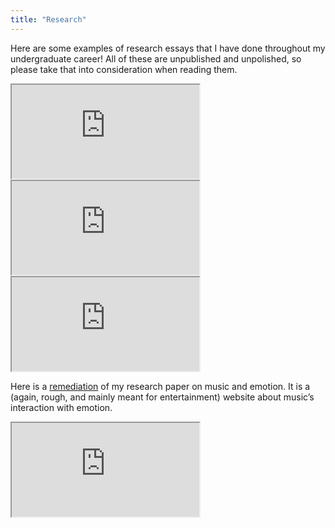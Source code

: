 ```yaml
---
title: "Research"
---
```


Here are some examples of research essays that I have done throughout my undergraduate career! All of these are unpublished and unpolished, so please take that into consideration when reading them. 



<iframe src="https://docs.google.com/document/d/e/2PACX-1vRtYU6hnXzfRwp5R7T1RE5WjF4LhARdP97Ob-vXBuUAN91VuX-Qwz6LFSdepcC68uiK-coVjsLwhN5a/pub?embedded=true"></iframe>

<iframe src="https://docs.google.com/document/d/e/2PACX-1vTn6i1jsKAIL_76ru5NdphZu2NPUMNs2tF-njyNGSvw7sfcRGoyxhz1fGFQzsobFybi2UbbcDwQP_7D/pub?embedded=true"></iframe>

<iframe src="https://docs.google.com/document/d/e/2PACX-1vTfm34InpRE_h_IqYxGuIuVFMxhuE2vjLTl47JrvRSdLYZlQM4u43OAyCEScV-ZAiISPYMBTpAmALDV/pub?embedded=true"></iframe>

Here is a [remediation](https://musicandaffect.wordpress.com/) of my research paper on music and emotion. It is a (again, rough, and mainly meant for entertainment) website about music's interaction with emotion. 

<iframe src="https://docs.google.com/document/d/e/2PACX-1vSnpM6RZnTe3fHEHEf6cOhCwUll-6wUF5Thg4oxGD1G98djCTJzB3C37C_xX6mdNwa6EhJ4uLmrn8Gc/pub?embedded=true"></iframe>



